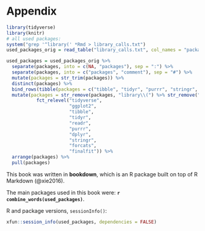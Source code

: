 # Appendix {-}

```r
library(tidyverse)
library(knitr)
# all used packages:
system("grep '^library(' *Rmd > library_calls.txt")
used_packages_orig = read_table("library_calls.txt", col_names = "packages")

used_packages = used_packages_orig %>% 
  separate(packages, into = c(NA, "packages"), sep = ":") %>% 
  separate(packages, into = c("packages", "comment"), sep = "#") %>% 
  mutate(packages = str_trim(packages)) %>% 
  distinct(packages) %>% 
  bind_rows(tibble(packages = c("tibble", "tidyr", "purrr", "stringr", "bookdown", "rmarkdown"))) %>% 
  mutate(packages = str_remove(packages, "library\\(") %>% str_remove("\\)") %>% 
           fct_relevel("tidyverse",
                       "ggplot2", 
                       "tibble", 
                       "tidyr",
                       "readr",
                       "purrr",
                       "dplyr", 
                       "stringr",
                       "forcats",
                       "finalfit")) %>% 
  arrange(packages) %>% 
  pull(packages)


```


This book was written in **bookdown**, which is an R package built on top of R Markdown (@xie2016).

The main packages used in this book were: **`r combine_words(used_packages)`**.

R and package versions, `sessionInfo()`:

```r
xfun::session_info(used_packages, dependencies = FALSE)
```


